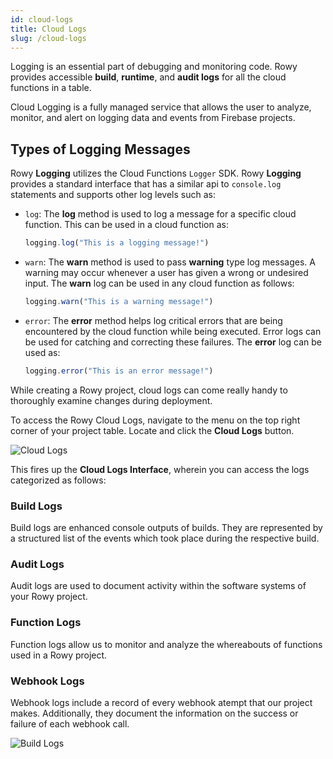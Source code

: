 ```yaml
---
id: cloud-logs
title: Cloud Logs
slug: /cloud-logs
---
```



Logging is an essential part of debugging and monitoring code. Rowy provides accessible **build**, **runtime**, and **audit logs** for all the cloud functions in a table.

Cloud Logging is a fully managed service that allows the user to analyze, monitor, and alert on logging data and events from Firebase projects.

## Types of Logging Messages

Rowy **Logging** utilizes the Cloud Functions `Logger` SDK. Rowy **Logging** provides a standard interface that has a similar api to `console.log` statements and supports other log levels such as: 

- `log`: The **log** method is used to log a message for a specific cloud function. This can be used in a cloud function as:
    ```js
    logging.log("This is a logging message!")
    ```

- `warn`: The **warn** method is used to pass **warning** type log messages. A warning may occur whenever a user has given a wrong or undesired input. The **warn** log can be used in any cloud function as follows:
    ```js
    logging.warn("This is a warning message!")
    ```

- `error`: The **error** method helps log critical errors that are being encountered by the cloud function while being executed. Error logs can be used for catching and correcting these failures. The **error** log can be used as:
    ```js
    logging.error("This is an error message!")

While creating a Rowy project, cloud logs can come really handy to thoroughly examine changes during deployment. 

To access the Rowy Cloud Logs, navigate to the menu on the top right corner of your project table. Locate and click the **Cloud Logs** button. 

<img src={cloudLogs} alt="Cloud Logs" />

This fires up the **Cloud Logs Interface**, wherein you can access the logs categorized as follows:

### Build Logs
Build logs are enhanced console outputs of builds. They are represented by a structured list of the events which took place during the respective build.

### Audit Logs
Audit logs are used to document activity within the software systems of your Rowy project.

### Function Logs
Function logs allow us to monitor and analyze the whereabouts of functions used in a Rowy project.

### Webhook Logs
Webhook logs include a record of every webhook atempt that our project makes. Additionally, they document the information on the success or failure of each webhook call.

<img src={buildLogs} alt="Build Logs" />